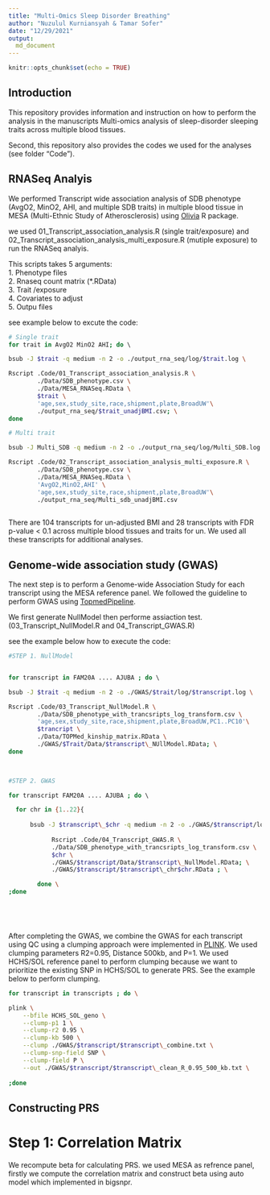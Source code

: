 ```yaml
---
title: "Multi-Omics Sleep Disorder Breathing"
author: "Nuzulul Kurniansyah & Tamar Sofer"
date: "12/29/2021"
output: 
  md_document
---
```



```r
knitr::opts_chunk$set(echo = TRUE)
```

## Introduction

This repository provides information and instruction on how to perform the analysis in the manuscripts Multi-omics analysis of sleep-disorder sleeping traits across multiple blood tissues.

Second, this repository also provides the codes we used for the analyses (see folder "Code"). 


## RNASeq Analyis

We performed Transcript wide association analysis of SDB phenotype (AvgO2, MinO2, AHI, and multiple SDB traits) in multiple blood tissue in MESA (Multi-Ethnic Study of Atherosclerosis) using [Olivia](https://github.com/nkurniansyah/Olivia "Olivia") R package.

we used 01_Transcript_association_analysis.R (single trait/exposure) and 02_Transcript_association_analysis_multi_exposure.R (mutiple exposure) to run the RNASeq analyis.

This scripts takes 5 arguments:\
1. Phenotype files \
2. Rnaseq count matrix (*.RData) \
3. Trait /exposure \
4. Covariates to adjust\
5. Outpu files \

see example below to excute the code:


```bash

# Single trait
for trait in AvgO2 MinO2 AHI; do \ 

bsub -J $trait -q medium -n 2 -o ./output_rna_seq/log/$trait.log \

Rscript .Code/01_Transcript_association_analysis.R \
        ./Data/SDB_phenotype.csv \
        ./Data/MESA_RNASeq.RData \
        $trait \
        'age,sex,study_site,race,shipment,plate,BroadUW'\
        ./output_rna_seq/$trait_unadjBMI.csv; \
done

# Multi trait

bsub -J Multi_SDB -q medium -n 2 -o ./output_rna_seq/log/Multi_SDB.log \

Rscript .Code/02_Transcript_association_analysis_multi_exposure.R \
        ./Data/SDB_phenotype.csv \
        ./Data/MESA_RNASeq.RData \
        'AvgO2,MinO2,AHI' \
        'age,sex,study_site,race,shipment,plate,BroadUW'\
        ./output_rna_seq/Multi_sdb_unadjBMI.csv
        

```

There are 104 transcripts for un-adjusted BMI and 28 transcripts with FDR p-value < 0.1  across multiple blood tissues and traits for un. We used all these transcripts for additional analyses. 

## Genome-wide association study (GWAS)


The next step is to perform a Genome-wide Association Study for each transcript using the MESA reference panel. We followed the guideline to perform GWAS using [TopmedPipeline](https://github.com/UW-GAC/analysis_pipeline "TopmedPipeline").

We first generate NullModel then performe assiaction test. (03_Transcript_NullModel.R and 04_Transcript_GWAS.R)

see the example below how to execute the code:


```bash

#STEP 1. NullModel


for transcript in FAM20A .... AJUBA ; do \ 

bsub -J $trait -q medium -n 2 -o ./GWAS/$trait/log/$transcript.log \

Rscript .Code/03_Transcript_NullModel.R \
        ./Data/SDB_phenotype_with_trancsripts_log_transform.csv \
        'age,sex,study_site,race,shipment,plate,BroadUW,PC1..PC10'\
        $trancript \
        ./Data/TOPMed_kinship_matrix.RData \
        ./GWAS/$Trait/Data/$transcript\_NUllModel.RData; \
done
        


#STEP 2. GWAS

for transcript FAM20A .... AJUBA ; do \ 

  for chr in {1..22}{
  
      bsub -J $transcript\_$chr -q medium -n 2 -o ./GWAS/$transcript/log/$transcript\_chr$chr.log \
  
            Rscript .Code/04_Transcript_GWAS.R \
            ./Data/SDB_phenotype_with_trancsripts_log_transform.csv \
            $chr \
            ./GWAS/$transcript/Data/$transcript\_NullModel.RData; \
            ./GWAS/$transcript/$transcript\_chr$chr.RData ; \

        done \
;done



        

```

After completing the GWAS, we combine the GWAS for each transcript using QC using a clumping approach were implemented in
[PLINK](https://www.cog-genomics.org/plink/2.0/ "PLINK"). We used clumping parameters R2=0.95, Distance 500kb, and P=1. We used HCHS/SOL reference panel to perform clumping because we want to prioritize the existing SNP in HCHS/SOL to generate PRS. See the example below to perform clumping.


```bash

for transcript in transcripts ; do \

plink \
    --bfile HCHS_SOL_geno \
    --clump-p1 1 \
    --clump-r2 0.95 \
    --clump-kb 500 \
    --clump ./GWAS/$transcript/$transcript\_combine.txt \
    --clump-snp-field SNP \
    --clump-field P \
    --out ./GWAS/$transcript/$transcript\_clean_R_0.95_500_kb.txt \
    
;done

```



## Constructing PRS

# Step 1: Correlation Matrix

We recompute beta for calculating PRS. we used MESA as refrence panel, firstly we compute the correlation matrix and construct beta using auto model which implemented in bigsnpr. 



